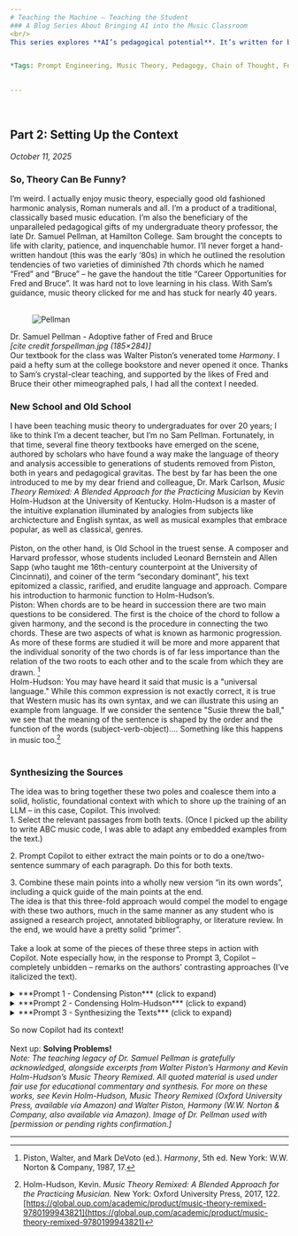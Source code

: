 ```yaml
---
# Teaching the Machine – Teaching the Student  
### A Blog Series About Bringing AI into the Music Classroom
<br/>
This series explores **AI’s pedagogical potential**. It’s written for both the music educator and the prompt engineer—those curious or skeptical about AI’s classroom presence as well as those already experimenting with prompt design as a teaching tool. The goal: to bridge these worlds with clarity, humor, and a shared love of music theory.


*Tags: Prompt Engineering, Music Theory, Pedagogy, Chain of Thought, Few Shot, In-Context Learning, Learning by Teaching*

  
---  
```

<br/>

## Part 2: Setting Up the Context
*October 11, 2025*
<br/>
### **So, Theory Can Be Funny?**

I’m weird. I actually enjoy music theory, especially good old fashioned harmonic analysis, Roman numerals and all.  I’m a product of a traditional, classically based music education.  I’m also the beneficiary of the unparalleled pedagogical gifts of my undergraduate theory professor, the late Dr. Samuel Pellman, at Hamilton College.  Sam brought the concepts to life with clarity, patience, and inquenchable humor.  I’ll never forget a hand-written handout (this was the early ‘80s) in which he outlined the resolution tendencies of two varieties of diminished 7th chords which he named “Fred” and “Bruce” – he gave the handout the title “Career Opportunities for Fred and Bruce”.  It was hard not to love learning in his class. With Sam’s guidance, music theory clicked for me and has stuck for nearly 40 years.   
<br/>
 
<figure>
<img src="/images/Pellman.png" alt="Pellman" />

</figure>


Dr. Samuel Pellman - Adoptive father of Fred and Bruce  
*[cite credit forspellman.jpg (185×284)]*
<br/>
Our textbook for the class was Walter Piston’s venerated tome *Harmony*.  I paid a hefty sum at the college bookstore and never opened it once.  Thanks to Sam’s crystal-clear teaching, and supported by the likes of Fred and Bruce their other mimeographed pals, I had all the context I needed. 
<br/>
### **New School and Old School**
I have been teaching music theory to undergraduates for over 20 years; I like to think I’m a decent teacher, but I’m no Sam Pellman.  Fortunately, in that time, several fine theory textbooks have emerged on the scene, authored by scholars who have found a way make the language of theory and analysis accessible to generations of students removed from Piston, both in years and pedagogical gravitas. 
The best by far has been the one introduced to me by my dear friend and colleague, Dr. Mark Carlson, *Music Theory Remixed: A Blended Approach for the Practicing Musician* by Kevin Holm-Hudson at the University of Kentucky.  Holm-Hudson is a master of the intuitive explanation illuminated by analogies from subjects like archictecture and English syntax, as well as musical examples that embrace popular, as well as classical, genres.  
<br/> 
Piston, on the other hand, is Old School in the truest sense.  A composer and Harvard professor, whose students included Leonard Bernstein and Allen Sapp (who taught me 16th-century counterpoint at the University of Cincinnati), and coiner of the term “secondary dominant”, his text epitomized a classic, rarified, and erudite language and approach.  Compare his introduction to harmonic function to Holm-Hudson’s.
<br/> 
Piston: When chords are to be heard in succession there are two main questions to be considered. The first is the choice of the chord to follow a given harmony, and the second is the procedure in connecting the two chords. These are two aspects of what is known as harmonic progression. As more of these forms are studied it will be more and more apparent that the individual sonority of the two chords is of far less importance than the relation of the two roots to each other and to the scale from which they are drawn. [^piston05]
<br/>
Holm-Hudson: You may have heard it said that music is a "universal language." While this common expression is not exactly correct, it is true that Western music has its own syntax, and we can illustrate this using an example from language. If we consider the sentence "Susie threw the ball," we see that the meaning of the sentence is shaped by the order and the function of the words (subject-verb-object)…. Something like this happens in music too.[^holmhudson17]  
<br/>
### **Synthesizing the Sources**
The idea was to bring together these two poles and coalesce them into a solid, holistic, foundational context with which to shore up the training of an LLM – in this case, Copilot. This involved:
<br/> 
1.&nbsp;Select the relevant passages from both texts. (Once I picked up the ability to write ABC music code, I was able to adapt any embedded examples from the text.)

2.&nbsp;Prompt Copilot to either extract the main points or to do a one/two-sentence summary of each paragraph.   Do this for both texts.

3.&nbsp;Combine these main points into a wholly new version “in its own words”, including a quick guide of the main points at the end.
<br/>
The idea is that this three-fold approach would compel the model to engage with these two authors, much in the same manner as any student who is assigned a research project, annotated bibliography, or literature review.   In the end, we would have a pretty solid “primer”.  
<br/>
Take a look at some of the pieces of these three steps in action with Copilot.  Note especially how, in the response to Prompt 3, Copilot – completely unbidden – remarks on the authors’ contrasting approaches (I’ve italicized the text). 
<br/> 

<details>
  <summary>***Prompt 1 - Condensing Piston*** (click to expand)</summary>

Let's start with Piston. Please summarize each paragraph in as a single sentence - no more than two. Arrange the summaries in a numbered outline. Here is an abridged copy of his chapter on secondary dominants - I left out material on resolution/voice leading and cross-relations, as well as musical examples.
<br/>
### **Copilot:**
Absolutely, Andrew—here’s a structured outline summarizing each paragraph (or logical unit) from Piston’s abridged chapter on secondary dominants. Each point is distilled into one or two sentences, preserving his conceptual flow and terminology.

<br/>**🎼 Piston on Secondary Dominants: Paragraph Summaries**

1.&nbsp;Chromatic accidentals in tonal music often arise from sources other than modulation, including leading-tone adjustments in minor keys and altered nonharmonic tones.

2.&nbsp;Composers historically favored dominant harmonies for their color and directional energy, sometimes creating progressions where each chord acts as the dominant of the next.

3.&nbsp;General rule: Any scale degree may be preceded by its own dominant harmony without compromising the key’s tonal integrity.

4.&nbsp;Terminology varies, but Piston adopts the term “secondary dominants” to describe these temporary dominant chords.

5.&nbsp;Secondary dominants can reinforce tonality, especially when they support the subdominant and dominant degrees, as in Beethoven’s First Symphony where the tonic is delayed but strongly prepared.

6.&nbsp;Beyond function, secondary dominants enrich harmonic color, allowing composers to introduce expressive chromatic tones that still relate logically to the key.

7.&nbsp;All dominant chord types—major triads, dominant sevenths, and leading-tone triads—can be used as secondary dominants, including their inversions.

8.&nbsp;V of ii: Rooted on the sixth degree of the major scale, this chord is avoided in minor keys where ii is diminished and lacks tonic function; the tonic is raised to act as leading-tone to ii.

9.&nbsp;V of III: Since both major and minor third degrees exist, two dominants are available a semitone apart, but each functions only within its respective mode.

10.&nbsp;In major keys, V of III requires raising the second degree (to act as leading-tone) and the fourth degree (to complete the dominant triad).

11.&nbsp;In minor keys, V of III is built on the lowered seventh degree, and the resulting progression resembles a V–I in the relative major.

12.&nbsp;V of IV: The tonic triad can function as dominant to the subdominant, especially when a minor seventh is added; this is a common secondary dominant, often used near cadences to balance prior dominant emphasis.

13.&nbsp;In minor keys, V of IV requires chromatic alteration of the third degree to create a proper leading-tone to IV.

14.&nbsp;V of V: The dominant of the dominant is frequently used in half cadences and is a foundational secondary dominant.

15.&nbsp;V of VI: The submediant has both major and minor forms, but the major-derived version is more common; its dominant requires chromatic alteration of the original dominant.

16.&nbsp;In minor, the dominant harmony of VI doesn’t alter the original dominant’s pitch but reinterprets its function as leading-tone, and if a seventh is added, a chromatically lowered second degree enters the key.

17.&nbsp;Unlike the mediant, the minor submediant appears more often in major contexts, though its dominant feels remote from the diatonic framework.
 <br/>
</details>


<details>
  <summary>***Prompt 2 - Condensing Holm-Hudson*** (click to expand)</summary>

The summary is helpful…[let’s] pair his approach with Holm-Hudson, whose approach is far more intuitive and accessible for today's students. Here's his text. Again, I omitted some material, but I did include the ABC-coded examples he uses. You can disregard these for this summary. Please approach your summary as you did with Piston, although you don't have to restrict the paragraph summaries to one or two sentences.
<br/>
**Copilot:**
Absolutely, Andrew—here’s a structured summary of Holm-Hudson’s treatment of secondary dominants, organized as a numbered outline. Each point distills a paragraph or conceptual unit, preserving his intuitive and student-friendly approach while aligning with our pedagogical clarity.
<br/>
🎼 **Holm-Hudson on Secondary Dominants: Paragraph Summaries**

1.&nbsp;Diatonic harmonic function provides structural clarity, but its palette is limited to seven triads and seventh chords. By introducing chromatically altered chords—still governed by voice leading and tendency tones—the harmonic vocabulary expands dramatically.

2.&nbsp;In both major and minor keys, the major-minor seventh (Mm7) chord appears only on the dominant scale degree.
This chord’s strong tendency tones make it resolve naturally to a tonic chord a perfect fourth above or a perfect fifth below.

3.&nbsp;When a Mm7 chord is built on another scale degree through chromatic alteration, it behaves like a dominant of the chord that follows.
This creates a temporary sense of tonicization, where the following chord is momentarily treated as a tonic.

4.&nbsp;In Beethoven’s First Symphony, the opening C7 chord functions as a V7 of F major, tonicizing the IV chord in C major.
Later, a D7 chord tonicizes G major (V of C), and a true V7 of C resolves deceptively to vi—each phrase begins with a Mm7 chord that sets up a new harmonic goal.

5.&nbsp;Tonicization is a fleeting suggestion of a new key, without full modulation.
These progressions are analyzed as secondary dominants (e.g., V7/IV → IV), not as true modulations, because the overall key remains unchanged.

6.&nbsp;Dual Roman numeral labels clarify the dominant relationship and the target chord.
The first part (e.g., V7) indicates the chord type; the second part (e.g., IV) identifies the chord being tonicized.

7.&nbsp;Secondary dominants are labeled by their function, not by their root.
A secondary dominant built on the tonic is not labeled “I,” because that would imply a diatonic tonic chord; instead, it’s labeled by its relationship to the chord it tonicizes.

8.&nbsp;Harmonic function diagrams use (D) to indicate localized dominant function.
<br/>
For example, in Beethoven’s passage:

&nbsp;&nbsp;&nbsp;&nbsp;&nbsp;*m.1: V7/IV → IV (D → PD)

&nbsp;&nbsp;&nbsp;&nbsp;&nbsp;*m.2: V7 → vi (D → T)

&nbsp;&nbsp;&nbsp;&nbsp;&nbsp;*m.3: V7/V → V (D → D)


9.&nbsp;Any consonant triad (major or minor) can be tonicized, but diminished and augmented triads cannot.
Secondary dominants do not need to be seventh chords, but they must involve a change in chord quality—typically from minor to major.

10.&nbsp;In major keys, tonicizing IV requires adding a minor seventh to the tonic triad, creating a V7/IV.
A V/iv triad is possible in minor keys because the tonic chord is minor and can be altered to major.

11.&nbsp;To spell a secondary dominant chord:

&nbsp;&nbsp;&nbsp;&nbsp;&nbsp;*Start with the chord to be tonicized.

&nbsp;&nbsp;&nbsp;&nbsp;&nbsp;*Build a major triad (or Mm7) a perfect fifth above or a perfect fourth below its root.

&nbsp;&nbsp;&nbsp;&nbsp;&nbsp;*Apply accidentals as needed to ensure proper chord quality.

12.&nbsp;To identify a secondary dominant chord:

&nbsp;&nbsp;&nbsp;&nbsp;&nbsp;*If a triad, check whether it’s a chromatically inflected major version of a diatonic minor triad.

&nbsp;&nbsp;&nbsp;&nbsp;&nbsp;*If a Mm7 chord, confirm that it resolves to a chord whose root is a perfect fourth higher or fifth lower and is diatonic to the key.

13.&nbsp;Secondary dominants can resolve deceptively, just like diatonic dominants.
For example, a V7/vi (A7) might resolve to B♭ instead of D minor, creating a deceptive cadence that still fits within the home key.
 <br/>
</details>


<details>
  <summary>***Prompt 3 - Synthesizing the Texts*** (click to expand)</summary>


Great. Using your own version as a basis, fold in the elements from HH and P. Obviously, eliminate any redundancies, but include any unique ideas or approaches from each author, adapted into a unified language suitable for our Theory Persona. This new version should be formatted in prose, not an outline like the HH and P summaries.
<br/>
**Copilot**
Absolutely, Andrew—here’s a unified prose synthesis of Piston and Holm-Hudson’s approaches to secondary dominants, adapted into our Theory Dashboard voice: clear, structured, and pedagogically resonant. *This version preserves Piston’s architectural rigor and Holm-Hudson’s intuitive accessibility*, while streamlining redundancies and translating their insights into a shared language of harmonic function.
<br/>
**🎼 Piston and Holm-Hudson on Secondary Dominants: Paragraph Summaries**

1.&nbsp;Diatonic harmonic function provides structural clarity, but its palette is limited to seven triads and seventh chords.
By introducing chromatically altered chords—still governed by voice leading and tendency tones—the harmonic vocabulary expands dramatically.

2.&nbsp;In both major and minor keys, the major-minor seventh (Mm7) chord appears only on the dominant scale degree.
This chord’s strong tendency tones make it resolve naturally to a tonic chord a perfect fourth above or a perfect fifth below.

3.&nbsp;When a Mm7 chord is built on another scale degree through chromatic alteration, it behaves like a dominant of the chord that follows.
This creates a temporary sense of tonicization, where the following chord is momentarily treated as a tonic.

4.&nbsp;In Beethoven’s First Symphony, the opening C7 chord functions as a V7 of F major, tonicizing the IV chord in C major.
Later, a D7 chord tonicizes G major (V of C), and a true V7 of C resolves deceptively to vi—each phrase begins with a Mm7 chord that sets up a new harmonic goal.

5.&nbsp;Tonicization is a fleeting suggestion of a new key, without full modulation.
These progressions are analyzed as secondary dominants (e.g., V7/IV → IV), not as true modulations, because the overall key remains unchanged.

6.&nbsp;Dual Roman numeral labels clarify the dominant relationship and the target chord.
The first part (e.g., V7) indicates the chord type; the second part (e.g., IV) identifies the chord being tonicized.

7.&nbsp;Secondary dominants are labeled by their function, not by their root.
A secondary dominant built on the tonic is not labeled “I,” because that would imply a diatonic tonic chord; instead, it’s labeled by its relationship to the chord it tonicizes.

8.&nbsp;Harmonic function diagrams use (D) to indicate localized dominant function.
For example, in Beethoven’s passage:

&nbsp;&nbsp;&nbsp;&nbsp;&nbsp;*m.1: V7/IV → IV (D → PD)

&nbsp;&nbsp;&nbsp;&nbsp;&nbsp;*m.2: V7 → vi (D → T)

&nbsp;&nbsp;&nbsp;&nbsp;&nbsp;*m.3: V7/V → V (D → D)

9.&nbsp;Any consonant triad (major or minor) can be tonicized, but diminished and augmented triads cannot.
Secondary dominants do not need to be seventh chords, but they must involve a change in chord quality—typically from minor to major.

10.&nbsp;In major keys, tonicizing IV requires adding a minor seventh to the tonic triad, creating a V7/IV.
A V/iv triad is possible in minor keys because the tonic chord is minor and can be altered to major.

11.&nbsp;To spell a secondary dominant chord:

&nbsp;&nbsp;&nbsp;&nbsp;&nbsp;*Start with the chord to be tonicized.

&nbsp;&nbsp;&nbsp;&nbsp;&nbsp;*Build a major triad (or Mm7) a perfect fifth above or a perfect fourth below its root.

&nbsp;&nbsp;&nbsp;&nbsp;&nbsp;*Apply accidentals as needed to ensure proper chord quality.

12.&nbsp;To identify a secondary dominant chord:

&nbsp;&nbsp;&nbsp;&nbsp;&nbsp;*If a triad, check whether it’s a chromatically inflected major version of a diatonic minor triad.

&nbsp;&nbsp;&nbsp;&nbsp;&nbsp;*If a Mm7 chord, confirm that it resolves to a chord whose root is a perfect fourth higher or fifth lower and is diatonic to the key.

13.&nbsp;Secondary dominants can resolve deceptively, just like diatonic dominants.
For example, a V7/vi (A7) might resolve to B♭ instead of D minor, creating a deceptive cadence that still fits within the home key.
<br/>
</details>
 
So now Copilot had its context!  
<br/>
Next up: **Solving Problems!**
<br/>
*Note: The teaching legacy of Dr. Samuel Pellman is gratefully acknowledged, alongside excerpts from Walter Piston’s Harmony and Kevin Holm-Hudson’s Music Theory Remixed. All quoted material is used under fair use for educational commentary and synthesis.
For more on these works, see Kevin Holm-Hudson, Music Theory Remixed (Oxford University Press, available via Amazon) and Walter Piston, Harmony (W.W. Norton & Company,  also available via Amazon). 
Image of Dr. Pellman used with [permission or pending rights confirmation.]*



---
[^piston05]: Piston, Walter, and Mark DeVoto (ed.). *Harmony*, 5th ed. New York: W.W. Norton & Company, 1987, 17.
[^holmhudson17]: Holm-Hudson, Kevin. *Music Theory Remixed: A Blended Approach for the Practicing Musician.* New York: Oxford University Press, 2017, 122. [https://global.oup.com/academic/product/music-theory-remixed-9780199943821](https://global.oup.com/academic/product/music-theory-remixed-9780199943821)




